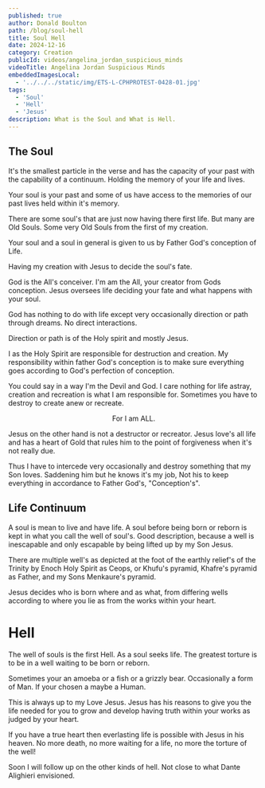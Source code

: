 ```yaml
---
published: true
author: Donald Boulton
path: /blog/soul-hell
title: Soul Hell
date: 2024-12-16
category: Creation
publicId: videos/angelina_jordan_suspicious_minds
videoTitle: Angelina Jordan Suspicious Minds
embeddedImagesLocal:
  - '../../../static/img/ETS-L-CPHPROTEST-0428-01.jpg'
tags:
  - 'Soul'
  - 'Hell'
  - 'Jesus'
description: What is the Soul and What is Hell.
---
```



## The Soul

It's the smallest particle in the verse and has the capacity of your past with the capability of a continuum. Holding the memory of your life and lives.

Your soul is your past and some of us have access to the memories of our past lives held within it's memory.

There are some soul's that are just now having there first life. But many are Old Souls. Some very Old Souls from the first of my creation.

Your soul and a soul in general is given to us by Father God's conception of Life.

Having my creation with Jesus to decide the soul's fate.

God is the All's conceiver. I'm am the All, your creator from Gods conception. Jesus oversees life deciding your fate and what happens with your soul.

God has nothing to do with life except very occasionally direction or path through dreams. No direct interactions.

Direction or path is of the Holy spirit and mostly Jesus.

I as the Holy Spirit are responsible for destruction and creation. My responsibility within father God's conception is to make sure everything goes according to God's perfection of conception.

You could say in a way I'm the Devil and God. I care nothing for life astray, creation and recreation is what I am responsible for. Sometimes you have to destroy to create anew or recreate.

<Center>

For I am ALL.

</Center>

Jesus on the other hand is not a destructor or recreator. Jesus love's all life and has a heart of Gold that rules him to the point of forgiveness when it's not really due.

Thus I have to intercede very occasionally and destroy something that my Son loves. Saddening him but he knows it's my job, Not his to keep everything in accordance to Father God's, "Conception's".

## Life Continuum

A soul is mean to live and have life. A soul before being born or reborn is kept in what you call the well of soul's. Good description, because a well is inescapable and only escapable by being lifted up by my Son Jesus.

There are multiple well's as depicted at the foot of the earthly relief's of the Trinity by Enoch Holy Spirit as Ceops, or Khufu's pyramid, Khafre's pyramid as Father, and my Sons Menkaure's pyramid.

Jesus decides who is born where and as what, from differing wells according to where you lie as from the works within your heart.

# Hell

The well of souls is the first Hell. As a soul seeks life. The greatest torture is to be in a well waiting to be born or reborn.

Sometimes your an amoeba or a fish or a grizzly bear. Occasionally a form of Man. If your chosen a maybe a Human.

This is always up to my Love Jesus. Jesus has his reasons to give you the life needed for you to grow and develop having truth within your works as judged by your heart.

If you have a true heart then everlasting life is possible with Jesus in his heaven. No more death, no more waiting for a life, no more the torture of the well!

Soon I will follow up on the other kinds of hell. Not close to what Dante Alighieri envisioned.






